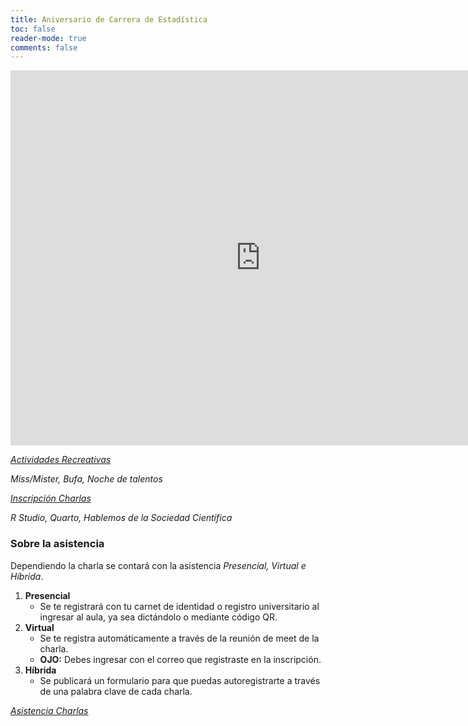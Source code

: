 ```yaml
---
title: Aniversario de Carrera de Estadística
toc: false
reader-mode: true
comments: false
---
```


<iframe src="https://calendar.google.com/calendar/embed?height=600&wkst=1&ctz=America%2FLa_Paz&mode=WEEK&title=Carrera%20de%20Estad%C3%ADstica&src=Y19kMjE3ZWY1Mzk4Nzg4MWY2Y2U4NDQ1MTE3YTI3YTkyMTc2YThiZGNjZTU0NDFlNjQ2YTViZDYzOGU1NzIzMDk2QGdyb3VwLmNhbGVuZGFyLmdvb2dsZS5jb20&src=ZXMtNDE5LmJvI2hvbGlkYXlAZ3JvdXAudi5jYWxlbmRhci5nb29nbGUuY29t&color=%23F09300&color=%230B8043" style="border:0" width="800" height="600" frameborder="0" scrolling="no"></iframe>

*[Actividades Recreativas](https://docs.google.com/forms/d/e/1FAIpQLSfgz9fsBGxZo41JQvnAVU35Ak8fDh6ZZY36pf919d931hGTHw/viewform?usp=sf_link){.btn-action-primary .btn-action .btn .btn-success .btn-lg role="button"}*

_Miss/Mister, Bufa, Noche de talentos_

*[Inscripción Charlas](https://forms.gle/YDZCM5fZ87YDewPD9){.btn-action-primary .btn-action .btn .btn-success .btn-lg role="button"}*

_R Studio, Quarto, Hablemos de la Sociedad Científica_

### Sobre la asistencia

Dependiendo la charla se contará con la asistencia _Presencial, Virtual e Híbrida_.

1. **Presencial**
    - Se te registrará con tu carnet de identidad o registro universitario al ingresar al aula, ya sea dictándolo o mediante código QR.

2. **Virtual**
    - Se te registra automáticamente a través de la reunión de meet de la charla.
    - **OJO:** Debes ingresar con el correo que registraste en la inscripción.

3. **Híbrida**
    - Se publicará un formulario para que puedas autoregistrarte a través de una palabra clave de cada charla.

*[Asistencia Charlas](https://forms.gle/YDZCM5fZ87YDewPD9){.btn-action-primary .btn-action .btn .btn-success .btn-lg role="button"}*
